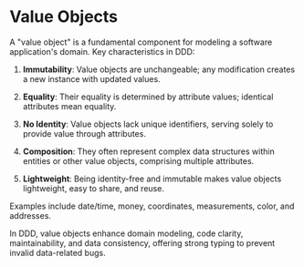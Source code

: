 # Value Objects

A "value object" is a fundamental component for modeling a software application's domain. Key characteristics in DDD:

1. **Immutability**: Value objects are unchangeable; any modification creates a new instance with updated values.

2. **Equality**: Their equality is determined by attribute values; identical attributes mean equality.

3. **No Identity**: Value objects lack unique identifiers, serving solely to provide value through attributes.

4. **Composition**: They often represent complex data structures within entities or other value objects, comprising multiple attributes.

5. **Lightweight**: Being identity-free and immutable makes value objects lightweight, easy to share, and reuse.

Examples include date/time, money, coordinates, measurements, color, and addresses.

In DDD, value objects enhance domain modeling, code clarity, maintainability, and data consistency, offering strong typing to prevent invalid data-related bugs.

